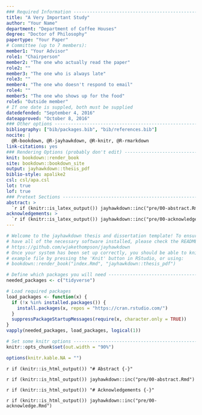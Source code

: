 ```yaml
---
### Required Information -------------------------------------------------------
title: "A Very Important Study"
author: "Your Name"
department: "Department of Coffee Houses"
degree: "Doctor of Philosophy"
papertype: "Your Paper"
# Committee (up to 7 members):
member1: "Your Advisor"
role1: "Chairperson"
member2: "The one who actually read the paper"
role2: ""
member3: "The one who is always late"
role3: ""
member4: "The one who doesn't respond to email"
role4: ""
member5: "The one who shows up for the food"
role5: "Outside member"
# If one date is suppled, both must be supplied
datedefended: "September 4, 2016"
dateapproved: "October 8, 2016"
### Other options --------------------------------------------------------------
bibliography: ["bib/packages.bib", "bib/references.bib"]
nocite: |
  @R-bookdown, @R-jayhawkdown, @R-knitr, @R-rmarkdown
link-citations: yes
### Rendering Options (probably don't edit) ------------------------------------
knit: bookdown::render_book
site: bookdown::bookdown_site
output: jayhawkdown::thesis_pdf
biblio-style: apalike2
csl: csl/apa.csl
lot: true
lof: true
### Pretext Sections -----------------------------------------------------------
abstract: >
  `r if (knitr::is_latex_output()) jayhawkdown::inc("pre/00-abstract.Rmd")`
acknowledgements: >
  `r if (knitr::is_latex_output()) jayhawkdown::inc("pre/00-acknowledge.Rmd")`
---
```


```r
# Welcome to the jayhawkdown thesis and dissertation template! To ensure you
# have all of the necessary software installed, please check the README here:
# https://github.com/wjakethompson/jayhawkdown
# Once your system has been set up correctly, you should be able to knit the
# example file by pressing the 'Knit' button in RStudio, or using:
# bookdown::render_book("index.Rmd", "jayhawkdown::thesis_pdf")
```

```r
# Define which packages you will need ------------------------------------------
needed_packages <- c("tidyverse")

# Load required packages
load_packages <- function(x) {
  if (!x %in% installed.packages()) {
    install.packages(x, repos = "https://cran.rstudio.com/")
  }
  suppressPackageStartupMessages(require(x, character.only = TRUE))
}
vapply(needed_packages, load_packages, logical(1))

# Set some knitr options -------------------------------------------------------
knitr::opts_chunk$set(out.width = "90%")

options(knitr.kable.NA = "")
```

`r if (knitr::is_html_output()) "# Abstract {-}"`

`r if (knitr::is_html_output()) jayhawkdown::inc("pre/00-abstract.Rmd")`

`r if (knitr::is_html_output()) "# Acknowledgements {-}"`

`r if (knitr::is_html_output()) jayhawkdown::inc("pre/00-acknowledge.Rmd")`
